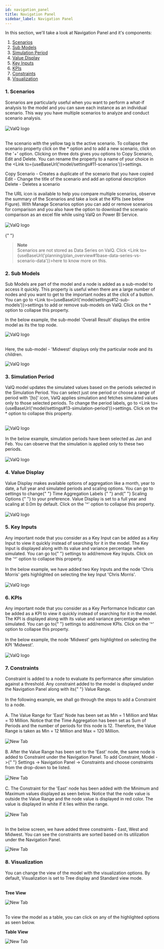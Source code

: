 ```yaml
---
id: navigation_panel
title: Navigation Panel
sidebar_label: Navigation Panel
---
```



In this section, we'll take a look at Navigation Panel and it's components:

1. [Scenarios](#1-scenarios)                
1. [Sub Models](#2-sub-models)               
1. [Simulation Period](#3-simulation-period) 
1. [Value Display](#4-value-display)         
1. [Key Inputs](#5-key-inputs)               
1. [KPIs](#6-kpis)                           
1. [Constraints](#7-constraints)             
1. [Visualization](#8-visualization)         

### 1. Scenarios

<div style={{ textAlign: "justify" }}>
  Scenarios are particularly useful when you want to perform a what-if analysis to
  the model and you can save each instance as an individual scenario. This way
  you have multiple scenarios to analyze and conduct scenario analysis.
</div> <br />

<div style={{ textAlign: "center" }}>
  <Zoom>
    <img
      alt="ValQ logo"
      src={useBaseUrl("/doc-images/simulate_tab/sim4.png")}
    />
  </Zoom>
</div> <br />

<div style={{textAlign: 'justify'}}>


The scenario with the yellow tag is the active scenario. To collapse the scenario property click on the **^** option
and to add a new scenario, click on the '+' option. Clicking on three dots gives you options to Copy Scenario, Edit and
Delete. You can rename the property to a name of your choice in the <Link to={useBaseUrl('model/settings#11-scenarios')}>settings</Link>.

</div>


Copy Scenario - Creates a duplicate of the scenario that you have copied <br />
Edit - Change the title of the scenario and add an optional description <br />
Delete - Deletes a scenario <br />

<div style={{ textAlign: "justify" }}>
  The URL icon is available to help you compare multiple scenarios, observe the
  summary of the Scenarios and take a look at the KPIs (see below Figure). With
  Manage Scenarios option you can add or remove scenarios for comparison and you
  also have the option to download the scenario comparison as an excel file
  while using ValQ on Power BI Service.
</div> <br />

<div style={{ textAlign: "center" }}>
  <Zoom>
    <img
      alt="ValQ logo"
      src={useBaseUrl("/doc-images/simulate_tab/sim5.png")}
    />
  </Zoom>
</div> <br />{" "}

> **Note** <br /> Scenarios are not stored as Data Series on ValQ. Click <Link to={useBaseUrl('planning/plan_overview#1base-data-series-vs-scenario-data')}>here</Link> to know more on this.

### 2. Sub Models

<div style={{textAlign: 'justify'}}>


Sub Models are part of the model and a node is added as a sub-model to access it quickly. This property is useful
when there are a large number of nodes and you want to get to the important nodes at the click of a button.
You can go to <Link to={useBaseUrl('model/settings#12-sub-models')}>settings</Link> to add or remove sub-models on ValQ.
Click on the **^** option to collapse this property.

</div>


In the below example, the sub-model 'Overall Result' displays the entire model as its the top node.

<div style={{ textAlign: "center" }}>
  <Zoom>
    <img
      alt="ValQ logo"
      src={useBaseUrl("/doc-images/simulate_tab/sim6.png")}
    />
  </Zoom>
</div> <br />

Here, the sub-model - 'Midwest' displays only the particular node and its children.

<div style={{ textAlign: "center" }}>
  <Zoom>
    <img
      alt="ValQ logo"
      src={useBaseUrl("/doc-images/simulate_tab/sim7.png")}
    />
  </Zoom>
</div>

### 3. Simulation Period

<div style={{textAlign: 'justify'}}>


ValQ model updates the simulated values based on the periods selected in the Simulation Period. You can select just one period or
choose a range of period with '[to]' icon, ValQ applies simulation and fetches simulated values only to those selected periods.
To change the period labels, go to <Link to={useBaseUrl('model/settings#13-simulation-period')}>settings</Link>.
Click on the **^** option to collapse this property.

</div> <br />


<div style={{ textAlign: "center" }}>
  <Zoom>
    <img
      alt="ValQ logo"
      src={useBaseUrl("/doc-images/simulate_tab/sim8.png")}
    />
  </Zoom>
</div> <br />

<div style={{ textAlign: "justify" }}>
  In the below example, simulation periods have been selected as Jan and Feb.
  You can observe that the simulation is applied only to these two periods.
</div> <br />

<div style={{ textAlign: "center" }}>
  <Zoom>
    <img
      alt="ValQ logo"
      src={useBaseUrl("/doc-images/simulate_tab/sim9.png")}
    />
  </Zoom>
</div>

### 4. Value Display

<div style={{ textAlign: "justify" }}>
  Value Display makes available options of aggregation like a month, year to
  date, a full year and simulated periods and scaling options. You can go to
  settings to change{" "}
  <Link to={useBaseUrl("model/data-series#2-time-aggregation-labels")}>
    Time Aggregation Labels
  </Link>{" "}
  and{" "}
  <Link to={useBaseUrl("model/settings#14-value-display")}>
    Scaling Options
  </Link>{" "}
  to your preference. Value Display is set to a full year and scaling at 0.0m by
  default. Click on the '^' option to collapse this property.
</div> <br />

<div style={{ textAlign: "center" }}>
  <Zoom>
    <img
      alt="ValQ logo"
      src={useBaseUrl("/doc-images/simulate_tab/sim10.png")}
    />
  </Zoom>
</div>

### 5. Key Inputs

<div style={{ textAlign: "justify" }}>
  Any important node that you consider as a Key Input can be added as a Key
  Input to view it quickly instead of searching for it in the model. The Key
  Input is displayed along with its value and variance percentage when
  simulated. You can go to{" "}
  <Link to={useBaseUrl("model/settings#15-key-inputs")}>settings</Link> to
  add/remove Key Inputs. Click on the '^' option to collapse this property.
</div> <br />

<div style={{ textAlign: "justify" }}>
  In the below example, we have added two Key Inputs and the node 'Chris Morris'
  gets highlighted on selecting the key Input 'Chris Morris'.
</div> <br />

<div style={{ textAlign: "center" }}>
  <Zoom>
    <img
      alt="ValQ logo"
      src={useBaseUrl("/doc-images/simulate_tab/sim11.png")}
    />
  </Zoom>
</div>

### 6. KPIs

<div style={{ textAlign: "justify" }}>
  Any important node that you consider as a Key Performance Indicator can be
  added as a KPI to view it quickly instead of searching for it in the model.
  The KPI is displayed along with its value and variance percentage when
  simulated. You can go to{" "}
  <Link to={useBaseUrl("model/settings#16-kpis")}>settings</Link> to
  add/remove KPIs. Click on the '^' option to collapse this property.
</div> <br />

<div style={{ textAlign: "justify" }}>
  In the below example, the node 'Midwest' gets highlighted on selecting the KPI
  'Midwest'.
</div> <br />

<div style={{ textAlign: "center" }}>
  <Zoom>
    <img
      alt="ValQ logo"
      src={useBaseUrl("/doc-images/simulate_tab/sim12.png")}
    />
  </Zoom>
</div>

### 7. Constraints

<div style={{ textAlign: "justify" }}>
  Constraint is added to a node to evaluate its performance after simulation
  against a threshold. Any constraint added to the model is displayed under the
  Navigation Panel along with its{" "}
  <Link to={useBaseUrl("model/node#25-value-range")}>Value Range</Link>.
</div> <br />

<div style={{ textAlign: "justify" }}>
  In the following example, we shall go through the steps to add a Constraint to
  a node.
</div> <br />

<div style={{ textAlign: "justify" }}>
  A. The Value Range for 'East' Node has been set as Min = 1 Million and Max =
  10 Million. Notice that the Time Aggregation has been set as Sum of Periods
  and the number of periods for this node is 12. Therefore, the Value Range is
  taken as Min = 12 Million and Max = 120 Million.
</div> <br />

<div style={{ textAlign: "center" }}>
  <Zoom>
    <img alt="New Tab" src={useBaseUrl("/doc-images/model/node19.png")} />
  </Zoom>
</div> <br />

<div style={{ textAlign: "justify" }}>
  B. After the Value Range has been set to the 'East' node, the same node is
  added to Constraint under the Navigation Panel. To add Constraint, Model ->{" "}
  <Link to={useBaseUrl("model/settings#17-constraints")}>Settings</Link> ->
  Navigation Panel -> Constraints and choose constraints from the drop-down to
  be listed.
</div> <br />

<div style={{ textAlign: "center" }}>
  <Zoom>
    <img alt="New Tab" src={useBaseUrl("/doc-images/model/node20.png")} />
  </Zoom>
</div> <br />

<div style={{ textAlign: "justify" }}>
  C. The Constraint for the 'East' node has been added with the Minimum and Maximum
  values displayed as seen below. Notice that the node value is outside the
  Value Range and the node value is displayed in red color. The value is
  displayed in white if it lies within the range.
</div> <br />

<div style={{ textAlign: "center" }}>
  <Zoom>
    <img alt="New Tab" src={useBaseUrl("/doc-images/model/node21.png")} />
  </Zoom>
</div> <br />

In the below screen, we have added three constraints - East, West and Midwest. You can see the constraints are
sorted based on its utilization under the Navigation Panel.

<div style={{ textAlign: "center" }}>
  <Zoom>
    <img alt="New Tab" src={useBaseUrl("/doc-images/model/node21.1.png")} />
  </Zoom>
</div>

### 8. Visualization

<div style={{ textAlign: "justify" }}>
  You can change the view of the model with the visualization options. By
  default, Visualization is set to Tree display and Standard view mode.
</div> <br />

**Tree View**

<div style={{ textAlign: "center" }}>
  <Zoom>
    <img alt="New Tab" src={useBaseUrl("/doc-images/simulate_tab/sim13.png")} />
  </Zoom>
</div> <br />

To view the model as a table, you can click on any of the highlighted options as seen below.

**Table View**

<div style={{ textAlign: "center" }}>
  <Zoom>
    <img alt="New Tab" src={useBaseUrl("/doc-images/simulate_tab/sim14.png")} />
  </Zoom>
</div>
